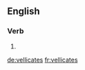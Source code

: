 
==English==

===Verb===
{{head|en}}

# {{en-third-person singular of|vellicate}}

[[de:vellicates]]
[[fr:vellicates]]